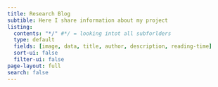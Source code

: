 ```yaml
---
title: Research Blog
subtible: Here I share information about my project
listing:
  contents: "*/" #*/ = looking intot all subforlders
  type: default
  fields: [image, data, title, author, description, reading-time]
  sort-ui: false
  filter-ui: false
page-layout: full
search: false
---
```

